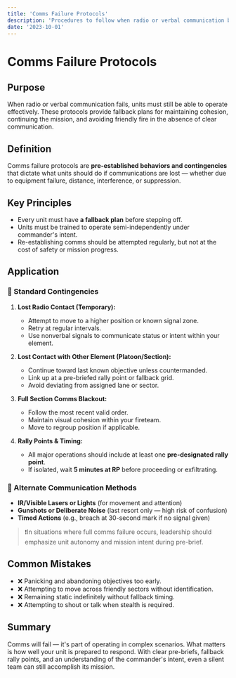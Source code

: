 ```yaml
---
title: 'Comms Failure Protocols'
description: 'Procedures to follow when radio or verbal communication breaks down during an operation.'
date: '2023-10-01'
---
```


# Comms Failure Protocols

## Purpose

When radio or verbal communication fails, units must still be able to operate effectively. These protocols provide fallback plans for maintaining cohesion, continuing the mission, and avoiding friendly fire in the absence of clear communication.

## Definition

Comms failure protocols are **pre-established behaviors and contingencies** that dictate what units should do if communications are lost — whether due to equipment failure, distance, interference, or suppression.

## Key Principles

- Every unit must have **a fallback plan** before stepping off.
- Units must be trained to operate semi-independently under commander's intent.
- Re-establishing comms should be attempted regularly, but not at the cost of safety or mission progress.

## Application

### 🔹 Standard Contingencies

1. **Lost Radio Contact (Temporary):**

   - Attempt to move to a higher position or known signal zone.
   - Retry at regular intervals.
   - Use nonverbal signals to communicate status or intent within your element.

2. **Lost Contact with Other Element (Platoon/Section):**

   - Continue toward last known objective unless countermanded.
   - Link up at a pre-briefed rally point or fallback grid.
   - Avoid deviating from assigned lane or sector.

3. **Full Section Comms Blackout:**

   - Follow the most recent valid order.
   - Maintain visual cohesion within your fireteam.
   - Move to regroup position if applicable.

4. **Rally Points & Timing:**
   - All major operations should include at least one **pre-designated rally point**.
   - If isolated, wait **5 minutes at RP** before proceeding or exfiltrating.

### 🔹 Alternate Communication Methods

- **IR/Visible Lasers or Lights** (for movement and attention)
- **Gunshots or Deliberate Noise** (last resort only — high risk of confusion)
- **Timed Actions** (e.g., breach at 30-second mark if no signal given)

> ❗In situations where full comms failure occurs, leadership should emphasize unit autonomy and mission intent during pre-brief.

## Common Mistakes

- ❌ Panicking and abandoning objectives too early.
- ❌ Attempting to move across friendly sectors without identification.
- ❌ Remaining static indefinitely without fallback timing.
- ❌ Attempting to shout or talk when stealth is required.

## Summary

Comms will fail — it's part of operating in complex scenarios. What matters is how well your unit is prepared to respond. With clear pre-briefs, fallback rally points, and an understanding of the commander's intent, even a silent team can still accomplish its mission.
